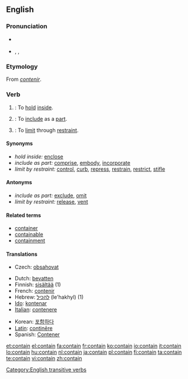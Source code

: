 ==English==

===Pronunciation===
* {{a|Canada}}
*: {{audio|en-ca-contain.ogg|Audio (CA)}}
* {{a|US}} {{enPR|kən-tān'}}, {{IPA|/kənˈteɪn/}}, {{SAMPA|/k@n"teIn/}}
*: {{rhymes|eɪn}}

===Etymology===
From {{etyl|fro}} ''[[contenir]]''.

===Verb===
{{en-verb}}

# {{transitive}}: To [[hold]] [[inside]].
# {{transitive}}: To [[include]] as a [[part]].
# {{transitive}}: To [[limit]] through [[restraint]].

====Synonyms====
* ''hold inside:'' [[enclose]]
* ''include as part:'' [[comprise]], [[embody]], [[incorporate]]
* ''limit by restraint:'' [[control]], [[curb]], [[repress]], [[restrain]], [[restrict]], [[stifle]]

====Antonyms====
* ''include as part:'' [[exclude]], [[omit]]
* ''limit by restraint:'' [[release]], [[vent]]

====Related terms====
* [[container]]
* [[containable]]
* [[containment]]

====Translations====
{{trans-top|to hold inside}}
* Czech: [[obsahovat]]
{{trans-mid}}
{{trans-bottom}}

{{checktrans-top}}
* Dutch: [[bevatten]]
* Finnish: [[sisältää]] (1)
* French: [[contenir]]
* Hebrew: [[להכיל]] (le'hakhyl) (1)
* [[Ido]]: [[kontenar]]
* [[Italian]]: [[contenere]]
{{trans-mid}}
* Korean: [[포함하다]]
* [[Latin]]: [[continere|continēre]]
* Spanish: [[Contener]]
{{trans-bottom}}

[[Category:English transitive verbs]]

[[et:contain]]
[[el:contain]]
[[fa:contain]]
[[fr:contain]]
[[ko:contain]]
[[io:contain]]
[[it:contain]]
[[lo:contain]]
[[hu:contain]]
[[nl:contain]]
[[ja:contain]]
[[pl:contain]]
[[fi:contain]]
[[ta:contain]]
[[te:contain]]
[[vi:contain]]
[[zh:contain]]
